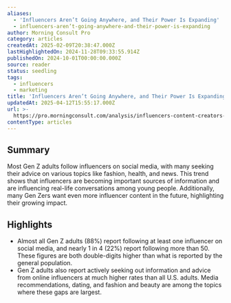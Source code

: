 ```yaml
---
aliases:
  - 'Influencers Aren’t Going Anywhere, and Their Power Is Expanding'
  - influencers-aren’t-going-anywhere-and-their-power-is-expanding
author: Morning Consult Pro
category: articles
createdAt: 2025-02-09T20:38:47.000Z
lastHighlightedOn: 2024-11-28T09:33:55.914Z
publishedOn: 2024-10-01T00:00:00.000Z
source: reader
status: seedling
tags:
  - influencers
  - marketing
title: 'Influencers Aren’t Going Anywhere, and Their Power Is Expanding'
updatedAt: 2025-04-12T15:55:17.000Z
url: >-
  https://pro.morningconsult.com/analysis/influencers-content-creators-evolving-power-2024?utm_source=substack&utm_medium=email
contentType: articles
---
```

## Summary

Most Gen Z adults follow influencers on social media, with many seeking their advice on various topics like fashion, health, and news. This trend shows that influencers are becoming important sources of information and are influencing real-life conversations among young people. Additionally, many Gen Zers want even more influencer content in the future, highlighting their growing impact.

## Highlights

- Almost all Gen Z adults (88%) report following at least one influencer on social media, and nearly 1 in 4 (22%) report following more than 50. These figures are both double-digits higher than what is reported by the general population.
- Gen Z adults also report actively seeking out information and advice from online influencers at much higher rates than all U.S. adults. Media recommendations, dating, and fashion and beauty are among the topics where these gaps are largest.
